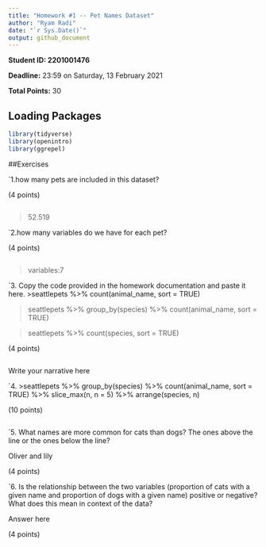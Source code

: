 ```yaml
---
title: "Homework #1 -- Pet Names Dataset"
author: "Ryam Radi"
date: "`r Sys.Date()`"
output: github_document
---
```


**Student ID: 2201001476**

**Deadline:** 23:59 on Saturday, 13 February 2021

**Total Points:** 30


## Loading Packages

```r

library(tidyverse)
library(openintro)
library(ggrepel)
```


##Exercises

`1.how many pets are included in this dataset?


(4 points)
```r

```
>52.519



`2.how many variables do we have for each pet?

(4 points)

```r

```
>variables:7


`3. Copy the code provided in the homework documentation and paste it here. 
>seattlepets %>%
count(animal_name, sort = TRUE)

>seattlepets %>%
group_by(species) %>%
count(animal_name, sort = TRUE)

>seattlepets %>%
count(species, sort = TRUE)

(4 points)

```r

```
Write your narrative here



`4.
>seattlepets %>%
group_by(species) %>% count(animal_name, sort = TRUE) %>% slice_max(n, n = 5)
%>% arrange(species, n)

(10 points)

```r

```

`5.  What names are more common for cats than dogs? The ones above the line or the ones below the line?

Oliver and lily

(4 points)

`6. Is the relationship between the two variables (proportion of cats with a given name and proportion of dogs with a given name) positive or negative? What does this mean in context of the data?

Answer here

(4 points)